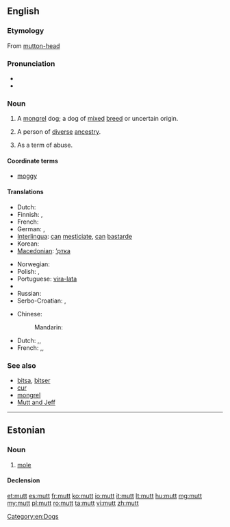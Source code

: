 {{also|mutt'}}
==English==

===Etymology===
From [[mutton-head]]

===Pronunciation===
* {{audio|en-us-mutt.ogg|Audio (US)}}
* {{rhymes|ʌt}}

===Noun===
{{en-noun}}

# A [[mongrel]] dog; a dog of [[mixed]] [[breed]] or uncertain origin.
# {{figuratively|sometimes|pejorative}} A person of [[diverse]] [[ancestry]].
# {{chiefly|US|slang}} As a term of abuse.

====Coordinate terms====
* [[moggy]] {{qualifier|of a cat}}

====Translations====
{{trans-top|a mongrel dog}}
* Dutch: {{t+|nl|bastaard}}
* Finnish: {{t+|fi|rakki}}, {{t+|fi|piski}}
* French: {{t|fr|corniaud|m}}
* German: {{t-|de|Promenadenmischung|f}}, {{t-|de|Köter|m}}
* [[Interlingua]]: [[can]] [[mesticiar|mesticiate]], [[can]] [[bastarde]]
* Korean: {{t|ko|똥개|tr=ddong kae|sc=Kore}}
* [[Macedonian]]: [[’ртка]] {{f}}
{{trans-mid}}
* Norwegian: {{t+|no|kjøter|m}}
* Polish: {{t+|pl|kundel}},  {{t|pl|mieszaniec}}
* Portuguese: [[vira-lata]] {{m}}
* {{trreq|Romanian}}
* Russian: {{t+|ru|дворняжка|f}}
* Serbo-Croatian: {{t|sh|mješanac}}, {{t|sh|džukela}}
{{trans-bottom}}

{{trans-top|a term of abuse}}
* Chinese:
*: Mandarin: {{t|zh|雜種|sc=Hani|tr=zázhǒng}} 
* Dutch: {{t+|nl|halve gare}},{{t+|nl|idioot}}, {{t+|nl|domkop}}
* French: {{t+|fr|crétin|m}},{{t+|fr|imbécile|m}}, {{t+|fr|con|m}}
{{trans-mid}}
{{trans-bottom}}

===See also===
* [[bitsa]], [[bitser]]
* [[cur]]
* [[mongrel]]
* [[Mutt and Jeff]]

[[Category:en:Dogs]]

----

==Estonian==

===Noun===
{{et-noun|muti|mutti}}

# [[mole]]

====Declension====
{{rfinfl|lang=et|type=declension}}

[[et:mutt]]
[[es:mutt]]
[[fr:mutt]]
[[ko:mutt]]
[[io:mutt]]
[[it:mutt]]
[[lt:mutt]]
[[hu:mutt]]
[[mg:mutt]]
[[my:mutt]]
[[pl:mutt]]
[[ro:mutt]]
[[ta:mutt]]
[[vi:mutt]]
[[zh:mutt]]
